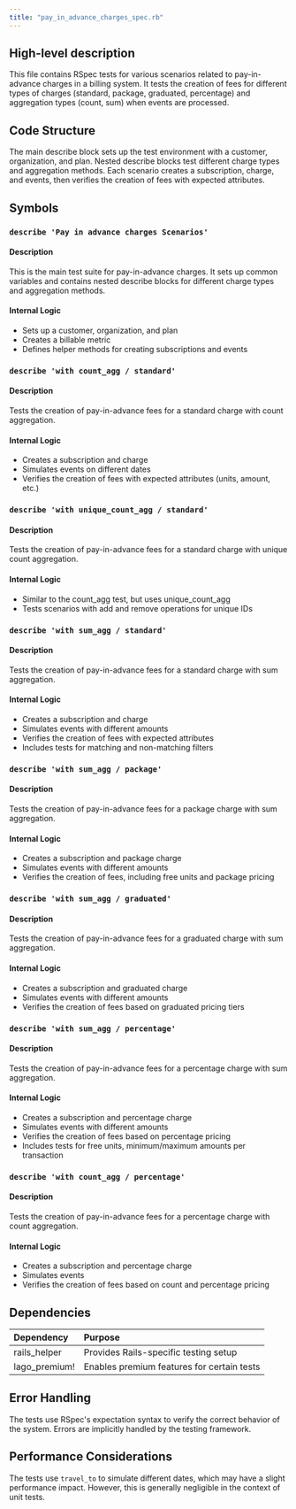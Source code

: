 ```yaml
---
title: "pay_in_advance_charges_spec.rb"
---
```


## High-level description
This file contains RSpec tests for various scenarios related to pay-in-advance charges in a billing system. It tests the creation of fees for different types of charges (standard, package, graduated, percentage) and aggregation types (count, sum) when events are processed.

## Code Structure
The main describe block sets up the test environment with a customer, organization, and plan. Nested describe blocks test different charge types and aggregation methods. Each scenario creates a subscription, charge, and events, then verifies the creation of fees with expected attributes.

## Symbols

### `describe 'Pay in advance charges Scenarios'`
#### Description
This is the main test suite for pay-in-advance charges. It sets up common variables and contains nested describe blocks for different charge types and aggregation methods.

#### Internal Logic
- Sets up a customer, organization, and plan
- Creates a billable metric
- Defines helper methods for creating subscriptions and events

### `describe 'with count_agg / standard'`
#### Description
Tests the creation of pay-in-advance fees for a standard charge with count aggregation.

#### Internal Logic
- Creates a subscription and charge
- Simulates events on different dates
- Verifies the creation of fees with expected attributes (units, amount, etc.)

### `describe 'with unique_count_agg / standard'`
#### Description
Tests the creation of pay-in-advance fees for a standard charge with unique count aggregation.

#### Internal Logic
- Similar to the count_agg test, but uses unique_count_agg
- Tests scenarios with add and remove operations for unique IDs

### `describe 'with sum_agg / standard'`
#### Description
Tests the creation of pay-in-advance fees for a standard charge with sum aggregation.

#### Internal Logic
- Creates a subscription and charge
- Simulates events with different amounts
- Verifies the creation of fees with expected attributes
- Includes tests for matching and non-matching filters

### `describe 'with sum_agg / package'`
#### Description
Tests the creation of pay-in-advance fees for a package charge with sum aggregation.

#### Internal Logic
- Creates a subscription and package charge
- Simulates events with different amounts
- Verifies the creation of fees, including free units and package pricing

### `describe 'with sum_agg / graduated'`
#### Description
Tests the creation of pay-in-advance fees for a graduated charge with sum aggregation.

#### Internal Logic
- Creates a subscription and graduated charge
- Simulates events with different amounts
- Verifies the creation of fees based on graduated pricing tiers

### `describe 'with sum_agg / percentage'`
#### Description
Tests the creation of pay-in-advance fees for a percentage charge with sum aggregation.

#### Internal Logic
- Creates a subscription and percentage charge
- Simulates events with different amounts
- Verifies the creation of fees based on percentage pricing
- Includes tests for free units, minimum/maximum amounts per transaction

### `describe 'with count_agg / percentage'`
#### Description
Tests the creation of pay-in-advance fees for a percentage charge with count aggregation.

#### Internal Logic
- Creates a subscription and percentage charge
- Simulates events
- Verifies the creation of fees based on count and percentage pricing

## Dependencies
| Dependency | Purpose |
|:-----------|:--------|
| rails_helper | Provides Rails-specific testing setup |
| lago_premium! | Enables premium features for certain tests |

## Error Handling
The tests use RSpec's expectation syntax to verify the correct behavior of the system. Errors are implicitly handled by the testing framework.

## Performance Considerations
The tests use `travel_to` to simulate different dates, which may have a slight performance impact. However, this is generally negligible in the context of unit tests.
